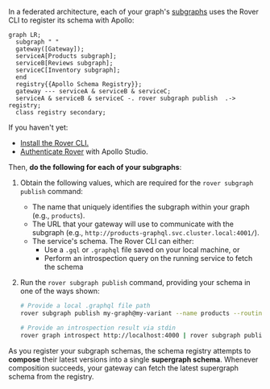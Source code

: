 In a federated architecture, each of your graph's [subgraphs](https://www.apollographql.com/docs/federation/implementing-services/) uses the Rover CLI to register its schema with Apollo:

```mermaid
graph LR;
  subgraph " "
  gateway([Gateway]);
  serviceA[Products subgraph];
  serviceB[Reviews subgraph];
  serviceC[Inventory subgraph];
  end
  registry{{Apollo Schema Registry}};
  gateway --- serviceA & serviceB & serviceC;
  serviceA & serviceB & serviceC -. rover subgraph publish  .-> registry;
  class registry secondary;
```

If you haven't yet:

*  <a href="https://www.apollographql.com/docs/rover/getting-started/" target="_blank">Install the Rover CLI.</a>
* <a href="https://www.apollographql.com/docs/rover/configuring/" target="_blank">Authenticate Rover</a> with Apollo Studio.

Then, **do the following for each of your subgraphs**:

1. Obtain the following values, which are required for the `rover subgraph publish` command:

    * The name that uniquely identifies the subgraph within your graph (e.g., `products`).
    * The URL that your gateway will use to communicate with the subgraph (e.g., `http://products-graphql.svc.cluster.local:4001/`).
    * The service's schema. The Rover CLI can either:
        * Use a `.gql` or `.graphql` file saved on your local machine, or
        * Perform an introspection query on the running service to fetch the schema

2. Run the `rover subgraph publish` command, providing your schema in one of the ways shown:

    ```bash
    # Provide a local .graphql file path
    rover subgraph publish my-graph@my-variant --name products --routing-url http://products-graphql.svc.cluster.local:4001/ --schema ./schema.graphql 

    # Provide an introspection result via stdin
    rover graph introspect http://localhost:4000 | rover subgraph publish my-graph@my-variant --name products --routing-url http://products-graphql.svc.cluster.local:4001/ --schema -
    ```

As you register your subgraph schemas, the schema registry attempts to **compose** their latest versions into a single **supergraph schema**. Whenever composition succeeds, your gateway can fetch the latest supergraph schema from the registry.
